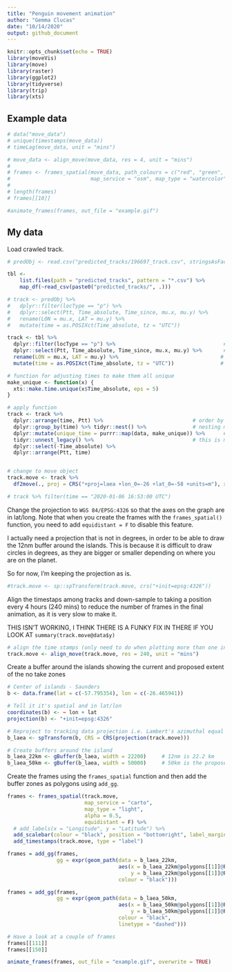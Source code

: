 ```yaml
---
title: "Penguin movement animation"
author: "Gemma Clucas"
date: "10/14/2020"
output: github_document
---
```


```r
knitr::opts_chunk$set(echo = TRUE)
library(moveVis)
library(move)
library(raster)
library(ggplot2)
library(tidyverse)
library(trip)
library(xts)
```

## Example data 
```r
# data("move_data")
# unique(timestamps(move_data))
# timeLag(move_data, unit = "mins")

# move_data <- align_move(move_data, res = 4, unit = "mins")
# 
# frames <- frames_spatial(move_data, path_colours = c("red", "green", "blue"),
#                          map_service = "osm", map_type = "watercolor", alpha = 0.5)
# 
# length(frames)
# frames[[10]]

#animate_frames(frames, out_file = "example.gif")
```

## My data

Load crawled track.
```r
# predObj <- read.csv("predicted_tracks/196697_track.csv", stringsAsFactors = FALSE) 

tbl <-
    list.files(path = "predicted_tracks", pattern = "*.csv") %>% 
    map_df(~read_csv(paste0("predicted_tracks/", .)))

# track <- predObj %>%
#   dplyr::filter(locType == "p") %>%                                   # select only predicted positions
#   dplyr::select(Ptt, Time_absolute, Time_since, mu.x, mu.y) %>%       # select only useful colums
#   rename(LON = mu.x, LAT = mu.y) %>%                                 # rename columns for ease of use
#   mutate(time = as.POSIXct(Time_absolute, tz = "UTC"))               # make sure times are in POSIXct

track <- tbl %>%
  dplyr::filter(locType == "p") %>%                                   # select only predicted positions
  dplyr::select(Ptt, Time_absolute, Time_since, mu.x, mu.y) %>%       # select only useful colums
  rename(LON = mu.x, LAT = mu.y) %>%                                 # rename columns for ease of use
  mutate(time = as.POSIXct(Time_absolute, tz = "UTC"))               # make sure times are in POSIXct

# function for adjusting times to make them all unique
make_unique <- function(x) {
  xts::make.time.unique(x$Time_absolute, eps = 5)
}

# apply function
track <- track %>% 
  dplyr::arrange(time, Ptt) %>%                             # order by time, then ID
  dplyr::group_by(time) %>% tidyr::nest() %>%               # nesting makes a list of tibbles containing data for each time stamp
  dplyr::mutate(unique_time = purrr::map(data, make_unique)) %>%      # apply function and save results in new column 'unique_time'
  tidyr::unnest_legacy() %>%                                # this is much faster than unnest() and restores the dataframe
  dplyr::select(-Time_absolute) %>% 
  dplyr::arrange(Ptt, time)


# change to move object
track.move <- track %>% 
  df2move(., proj = CRS("+proj=laea +lon_0=-26 +lat_0=-58 +units=m"), x = "LON", y = "LAT", time = "unique_time")

# track %>% filter(time == "2020-01-06 16:53:00 UTC")
```

Change the projection to ```WGS 84/EPSG:4326``` so that the axes on the graph are in lat/long. Note that when you create the frames with the ```frames_spatial()``` function, you need to add ```equidistant = F``` to disable this feature.

I actually need a projection that is not in degrees, in order to be able to draw the 12nm buffer around the islands. This is because it is difficult to draw circles in degrees, as they are bigger or smaller depending on where you are on the planet.

So for now, I'm keeping the projection as is.

```r
#track.move <- sp::spTransform(track.move, crs("+init=epsg:4326"))
```



Align the timestaps among tracks and down-sample to taking a position every 4 hours (240 mins) to reduce the number of frames in the final animation, as it is very slow to make it.

THIS ISN'T WORKING, I THINK THERE IS A FUNKY FIX IN THERE IF YOU LOOK AT ```summary(track.move@data$y)```
```r
# align the time stamps (only need to do when plotting more than one individual)
track.move <- align_move(track.move, res = 240, unit = "mins")
```

Create a buffer around the islands showing the current and proposed extent of the no take zones
```r
# Center of islands - Saunders
b <- data.frame(lat = c(-57.795354), lon = c(-26.465941))

# Tell it it's spatial and in lat/lon
coordinates(b) <- ~ lon + lat
projection(b) <- "+init=epsg:4326"

# Reproject to tracking data projection i.e. Lambert's azimuthal equal area
b_laea <- spTransform(b, CRS = CRS(projection(track.move)))

# Create buffers around the island
b_laea_22km <- gBuffer(b_laea, width = 22200)     # 12nm is 22.2 km
b_laea_50km <- gBuffer(b_laea, width = 50000)     # 50km is the proposed extent

```

Create the frames using the ```frames_spatial``` function and then add the buffer zones as polygons using ```add_gg```.

```r
frames <- frames_spatial(track.move, 
                         map_service = "carto", 
                         map_type = "light", 
                         alpha = 0.5, 
                         equidistant = F) %>% 
  # add_labels(x = "Longitude", y = "Latitude") %>%
  add_scalebar(colour = "black", position = "bottomright", label_margin = 1, units = "km", distance = 100) %>%
  add_timestamps(track.move, type = "label")

frames = add_gg(frames, 
                gg = expr(geom_path(data = b_laea_22km,
                                    aes(x = b_laea_22km@polygons[[1]]@Polygons[[1]]@coords[,1], 
                                        y = b_laea_22km@polygons[[1]]@Polygons[[1]]@coords[,2]), 
                                    colour = "black")))

frames = add_gg(frames, 
                gg = expr(geom_path(data = b_laea_50km,
                                    aes(x = b_laea_50km@polygons[[1]]@Polygons[[1]]@coords[,1], 
                                        y = b_laea_50km@polygons[[1]]@Polygons[[1]]@coords[,2]), 
                                    colour = "black",
                                    linetype = "dashed")))

# Have a look at a couple of frames
frames[[111]]
frames[[150]]

animate_frames(frames, out_file = "example.gif", overwrite = TRUE)

```

